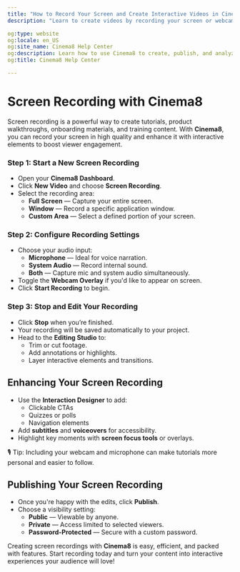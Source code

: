 ---
title: "How to Record Your Screen and Create Interactive Videos in Cinema8"
description: "Learn to create videos by recording your screen or webcam with Cinema8's screen recorder – ideal for tutorials or demos. Visit Cinema8."

og:type: website
og:locale: en_US
og:site_name: Cinema8 Help Center
og:description: Learn how to use Cinema8 to create, publish, and analyze interactive videos.
og:title: Cinema8 Help Center

---


# Screen Recording with Cinema8

Screen recording is a powerful way to create tutorials, product walkthroughs, onboarding materials, and training content. With **Cinema8**, you can record your screen in high quality and enhance it with interactive elements to boost viewer engagement.

<Steps>

### Step 1: Start a New Screen Recording

- Open your **Cinema8 Dashboard**.
- Click **New Video** and choose **Screen Recording**.
- Select the recording area:
  - **Full Screen** — Capture your entire screen.
  - **Window** — Record a specific application window.
  - **Custom Area** — Select a defined portion of your screen.

### Step 2: Configure Recording Settings

- Choose your audio input:
  - **Microphone** — Ideal for voice narration.
  - **System Audio** — Record internal sound.
  - **Both** — Capture mic and system audio simultaneously.
- Toggle the **Webcam Overlay** if you'd like to appear on screen.
- Click **Start Recording** to begin.

### Step 3: Stop and Edit Your Recording

- Click **Stop** when you’re finished.
- Your recording will be saved automatically to your project.
- Head to the **Editing Studio** to:
  - Trim or cut footage.
  - Add annotations or highlights.
  - Layer interactive elements and transitions.

</Steps>

## Enhancing Your Screen Recording

- Use the **Interaction Designer** to add:
  - Clickable CTAs
  - Quizzes or polls
  - Navigation elements
- Add **subtitles** and **voiceovers** for accessibility.
- Highlight key moments with **screen focus tools** or overlays.

<Callout type="info">
🎙️ Tip: Including your webcam and microphone can make tutorials more personal and easier to follow.
</Callout>

## Publishing Your Screen Recording

- Once you're happy with the edits, click **Publish**.
- Choose a visibility setting:
  - **Public** — Viewable by anyone.
  - **Private** — Access limited to selected viewers.
  - **Password-Protected** — Secure with a custom password.

Creating screen recordings with **Cinema8** is easy, efficient, and packed with features. Start recording today and turn your content into interactive experiences your audience will love!
